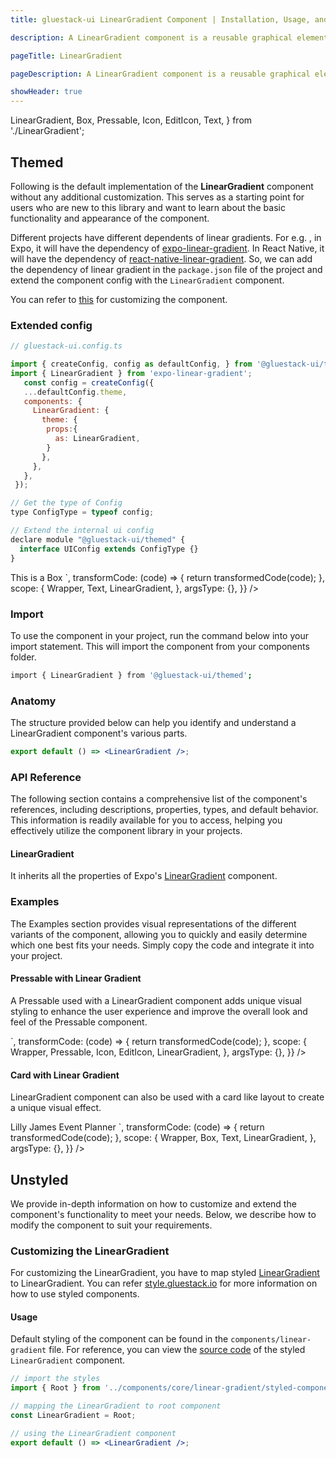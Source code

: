 ```yaml
---
title: gluestack-ui LinearGradient Component | Installation, Usage, and API

description: A LinearGradient component is a reusable graphical element that helps create linear gradients as background or styling effects within UI elements. A linear gradient is a gradual transition between two or more colors, creating a smooth progression of color changes along a straight line.

pageTitle: LinearGradient

pageDescription: A LinearGradient component is a reusable graphical element that helps create linear gradients as background or styling effects within UI elements. A linear gradient is a gradual transition between two or more colors, creating a smooth progression of color changes along a straight line.

showHeader: true
---
```



<Meta title="components/Layout/LinearGradient" />

  LinearGradient,
  Box,
  Pressable,
  Icon,
  EditIcon,
  Text,
} from './LinearGradient';


## Themed

Following is the default implementation of the **LinearGradient** component without any additional customization. This serves as a starting point for users who are new to this library and want to learn about the basic functionality and appearance of the component.

Different projects have different dependents of linear gradients. For e.g. , in Expo, it will have the dependency of [expo-linear-gradient](https://docs.expo.dev/versions/latest/sdk/linear-gradient/). In React Native, it will have the dependency of [react-native-linear-gradient](https://www.npmjs.com/package/react-native-linear-gradient). So, we can add the dependency of linear gradient in the `package.json` file of the project and extend the component config with the `LinearGradient` component.

You can refer to [this](https://ui.gluestack.io/docs/theme/customizing-components) for customizing the component.

### Extended config

```jsx
// gluestack-ui.config.ts

import { createConfig, config as defaultConfig, } from '@gluestack-ui/themed';
import { LinearGradient } from 'expo-linear-gradient';
   const config = createConfig({
   ...defaultConfig.theme,
   components: {
     LinearGradient: {
       theme: {
        props:{
          as: LinearGradient,
        }
       },
     },
   },
 });

// Get the type of Config
type ConfigType = typeof config;

// Extend the internal ui config
declare module "@gluestack-ui/themed" {
  interface UIConfig extends ConfigType {}
}

```

<AppProvider>
  <CodePreview
    showComponentRenderer={true}
    showArgsController={false}
    metaData={{
      code: `
<LinearGradient  colors={['$purple400', '$red400']} p="$5">
  <Text color="white">
    This is a Box
  </Text>
</LinearGradient>
`,
      transformCode: (code) => {
        return transformedCode(code);
      },
      scope: {
        Wrapper,
        Text,
        LinearGradient,
      },
      argsType: {},
    }}
  />
</AppProvider>

<br />

### Import

To use the component in your project, run the command below into your import statement. This will import the component from your components folder.

```bash
import { LinearGradient } from '@gluestack-ui/themed';
```

### Anatomy

The structure provided below can help you identify and understand a LinearGradient component's various parts.

```jsx
export default () => <LinearGradient />;
```

### API Reference

The following section contains a comprehensive list of the component's references, including descriptions, properties, types, and default behavior. This information is readily available for you to access, helping you effectively utilize the component library in your projects.

#### LinearGradient

It inherits all the properties of Expo's [LinearGradient](https://docs.expo.dev/versions/latest/sdk/linear-gradient/) component.

### Examples

The Examples section provides visual representations of the different variants of the component, allowing you to quickly and easily determine which one best fits your needs. Simply copy the code and integrate it into your project.

#### Pressable with Linear Gradient

A Pressable used with a LinearGradient component adds unique visual styling to enhance the user experience and improve the overall look and feel of the Pressable component.

<AppProvider>
  <CodePreview
    showComponentRenderer={true}
    showArgsController={false}
    metaData={{
      code: `
    <LinearGradient colors={['$cyan400', '$green400']} borderRadius="$full">
      <Pressable p="$4">
        <Icon as={EditIcon} color="$white" />
      </Pressable>
    </LinearGradient>
      `,
      transformCode: (code) => {
        return transformedCode(code);
      },
      scope: {
        Wrapper,
        Pressable,
        Icon,
        EditIcon,
        LinearGradient,
      },
      argsType: {},
    }}
  />
</AppProvider>

#### Card with Linear Gradient

LinearGradient component can also be used with a card like layout to create a unique visual effect.

<AppProvider>
  <CodePreview
    showComponentRenderer={true}
    showArgsController={false}
    metaData={{
      code: `
    <LinearGradient
      colors={['$purple400', '$blue400', '$pink300']}
      borderRadius="$md"
    >
      <Box width={256} py="$12" justifyContent="center">
        <Text
          fontSize="$xl"
          pl="$2.5"
          color="$black"
          fontWeight="$thin"
          fontStyle="italic"
          textAlign="center"
        >
          Lilly James
        </Text>
        <Box bg="$fuchsia100" px="$2" mt="$4">
          <Text fontSize="$xs" color="$gray600" textAlign="center">
            Event Planner
          </Text>
        </Box>
      </Box>
    </LinearGradient>
      `,
      transformCode: (code) => {
        return transformedCode(code);
      },
      scope: {
        Wrapper,
        Box,
        Text,
        LinearGradient,
      },
      argsType: {},
    }}
  />
</AppProvider>

## Unstyled

We provide in-depth information on how to customize and extend the component's functionality to meet your needs. Below, we describe how to modify the component to suit your requirements.

### Customizing the LinearGradient

For customizing the LinearGradient, you have to map styled [LinearGradient](https://docs.expo.dev/versions/latest/sdk/linear-gradient/) to LinearGradient. You can refer [style.gluestack.io](https://style.gluestack.io/) for more information on how to use styled components.

#### Usage

Default styling of the component can be found in the `components/linear-gradient` file. For reference, you can view the [source code](https://github.com/gluestack/gluestack-ui/tree/main/example/storybook/src/components/Layout/LinearGradient) of the styled `LinearGradient` component.

```jsx
// import the styles
import { Root } from '../components/core/linear-gradient/styled-components';

// mapping the LinearGradient to root component
const LinearGradient = Root;

// using the LinearGradient component
export default () => <LinearGradient />;
```
